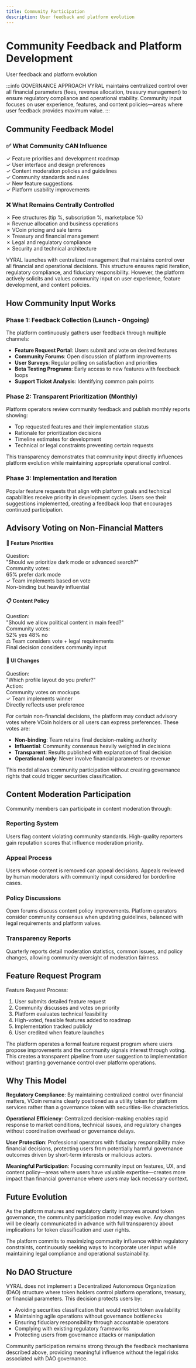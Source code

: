```yaml
---
title: Community Participation
description: User feedback and platform evolution
---
```


<div className="relative overflow-hidden rounded-2xl bg-gradient-to-br from-blue-500/10 via-purple-500/5 to-background p-8 border border-blue-500/20 mb-8">
  <div className="relative z-10">
    <h1 className="text-4xl md:text-5xl font-bold mb-3">Community Feedback and Platform Development</h1>
    <p className="text-lg text-muted-foreground">User feedback and platform evolution</p>
  </div>
  <div className="absolute top-0 right-0 w-64 h-64 bg-blue-500/5 rounded-full blur-3xl"></div>
</div>

:::info GOVERNANCE APPROACH
VYRAL maintains centralized control over all financial parameters (fees, revenue allocation, treasury management) to ensure regulatory compliance and operational stability. Community input focuses on user experience, features, and content policies—areas where user feedback provides maximum value.
:::

## Community Feedback Model

<div className="grid grid-cols-1 md:grid-cols-2 gap-6 my-6">
  <div className="rounded-xl border border-emerald-500/30 bg-gradient-to-br from-emerald-500/10 to-emerald-500/5 p-6">
    <h3 className="text-xl font-bold mb-4 flex items-center gap-2">
      <span className="text-2xl">✅</span>
      What Community CAN Influence
    </h3>
    <div className="space-y-2 text-sm">
      <div className="flex items-center gap-2 p-2">
        <span className="text-emerald-500">✓</span>
        <span>Feature priorities and development roadmap</span>
      </div>
      <div className="flex items-center gap-2 p-2">
        <span className="text-emerald-500">✓</span>
        <span>User interface and design preferences</span>
      </div>
      <div className="flex items-center gap-2 p-2">
        <span className="text-emerald-500">✓</span>
        <span>Content moderation policies and guidelines</span>
      </div>
      <div className="flex items-center gap-2 p-2">
        <span className="text-emerald-500">✓</span>
        <span>Community standards and rules</span>
      </div>
      <div className="flex items-center gap-2 p-2">
        <span className="text-emerald-500">✓</span>
        <span>New feature suggestions</span>
      </div>
      <div className="flex items-center gap-2 p-2">
        <span className="text-emerald-500">✓</span>
        <span>Platform usability improvements</span>
      </div>
    </div>
  </div>

  <div className="rounded-xl border border-red-500/30 bg-gradient-to-br from-red-500/10 to-red-500/5 p-6">
    <h3 className="text-xl font-bold mb-4 flex items-center gap-2">
      <span className="text-2xl">❌</span>
      What Remains Centrally Controlled
    </h3>
    <div className="space-y-2 text-sm">
      <div className="flex items-center gap-2 p-2">
        <span className="text-red-500">✗</span>
        <span>Fee structures (tip %, subscription %, marketplace %)</span>
      </div>
      <div className="flex items-center gap-2 p-2">
        <span className="text-red-500">✗</span>
        <span>Revenue allocation and business operations</span>
      </div>
      <div className="flex items-center gap-2 p-2">
        <span className="text-red-500">✗</span>
        <span>VCoin pricing and sale terms</span>
      </div>
      <div className="flex items-center gap-2 p-2">
        <span className="text-red-500">✗</span>
        <span>Treasury and financial management</span>
      </div>
      <div className="flex items-center gap-2 p-2">
        <span className="text-red-500">✗</span>
        <span>Legal and regulatory compliance</span>
      </div>
      <div className="flex items-center gap-2 p-2">
        <span className="text-red-500">✗</span>
        <span>Security and technical architecture</span>
      </div>
    </div>
  </div>
</div>

VYRAL launches with centralized management that maintains control over all financial and operational decisions. This structure ensures rapid iteration, regulatory compliance, and fiduciary responsibility. However, the platform actively solicits and values community input on user experience, feature development, and content policies.

## How Community Input Works

### Phase 1: Feedback Collection (Launch - Ongoing)

The platform continuously gathers user feedback through multiple channels:

- **Feature Request Portal**: Users submit and vote on desired features
- **Community Forums**: Open discussion of platform improvements
- **User Surveys**: Regular polling on satisfaction and priorities
- **Beta Testing Programs**: Early access to new features with feedback loops
- **Support Ticket Analysis**: Identifying common pain points

### Phase 2: Transparent Prioritization (Monthly)

Platform operators review community feedback and publish monthly reports showing:

- Top requested features and their implementation status
- Rationale for prioritization decisions
- Timeline estimates for development
- Technical or legal constraints preventing certain requests

This transparency demonstrates that community input directly influences platform evolution while maintaining appropriate operational control.

### Phase 3: Implementation and Iteration

Popular feature requests that align with platform goals and technical capabilities receive priority in development cycles. Users see their suggestions implemented, creating a feedback loop that encourages continued participation.

## Advisory Voting on Non-Financial Matters

<div className="grid grid-cols-1 md:grid-cols-3 gap-4 my-6">
  <div className="rounded-xl border border-purple-500/30 bg-gradient-to-br from-purple-500/10 to-purple-500/5 p-6">
    <h4 className="font-bold mb-3 flex items-center gap-2">
      <span className="text-xl">🎨</span>
      Feature Priorities
    </h4>
    <div className="space-y-3 text-sm">
      <div className="p-3 rounded bg-background border border-border">
        <div className="font-bold mb-1">Question:</div>
        <div className="text-xs">"Should we prioritize dark mode or advanced search?"</div>
      </div>
      <div className="p-3 rounded bg-purple-500/10 border border-purple-500/30">
        <div className="font-bold mb-1">Community votes:</div>
        <div className="text-purple-500 font-bold">65% prefer dark mode</div>
      </div>
      <div className="p-2 rounded bg-emerald-500/10 text-xs">
        <div className="flex items-center gap-2">
          <span className="text-emerald-500">✓</span>
          <span>Team implements based on vote</span>
        </div>
      </div>
      <div className="text-xs text-center text-muted-foreground italic">Non-binding but heavily influential</div>
    </div>
  </div>

  <div className="rounded-xl border border-orange-500/30 bg-gradient-to-br from-orange-500/10 to-orange-500/5 p-6">
    <h4 className="font-bold mb-3 flex items-center gap-2">
      <span className="text-xl">📋</span>
      Content Policy
    </h4>
    <div className="space-y-3 text-sm">
      <div className="p-3 rounded bg-background border border-border">
        <div className="font-bold mb-1">Question:</div>
        <div className="text-xs">"Should we allow political content in main feed?"</div>
      </div>
      <div className="p-3 rounded bg-orange-500/10 border border-orange-500/30">
        <div className="font-bold mb-1">Community votes:</div>
        <div className="flex justify-between">
          <span className="text-orange-500">52% yes</span>
          <span className="text-muted-foreground">48% no</span>
        </div>
      </div>
      <div className="p-2 rounded bg-blue-500/10 text-xs">
        <div className="flex items-center gap-2">
          <span className="text-blue-500">⚖️</span>
          <span>Team considers vote + legal requirements</span>
        </div>
      </div>
      <div className="text-xs text-center text-muted-foreground italic">Final decision considers community input</div>
    </div>
  </div>

  <div className="rounded-xl border border-blue-500/30 bg-gradient-to-br from-blue-500/10 to-blue-500/5 p-6">
    <h4 className="font-bold mb-3 flex items-center gap-2">
      <span className="text-xl">🎯</span>
      UI Changes
    </h4>
    <div className="space-y-3 text-sm">
      <div className="p-3 rounded bg-background border border-border">
        <div className="font-bold mb-1">Question:</div>
        <div className="text-xs">"Which profile layout do you prefer?"</div>
      </div>
      <div className="p-3 rounded bg-blue-500/10 border border-blue-500/30">
        <div className="font-bold mb-1">Action:</div>
        <div className="text-blue-500">Community votes on mockups</div>
      </div>
      <div className="p-2 rounded bg-emerald-500/10 text-xs">
        <div className="flex items-center gap-2">
          <span className="text-emerald-500">✓</span>
          <span>Team implements winner</span>
        </div>
      </div>
      <div className="text-xs text-center text-muted-foreground italic">Directly reflects user preference</div>
    </div>
  </div>
</div>

For certain non-financial decisions, the platform may conduct advisory votes where VCoin holders or all users can express preferences. These votes are:

- **Non-binding**: Team retains final decision-making authority
- **Influential**: Community consensus heavily weighted in decisions
- **Transparent**: Results published with explanation of final decision
- **Operational only**: Never involve financial parameters or revenue

This model allows community participation without creating governance rights that could trigger securities classification.

## Content Moderation Participation

Community members can participate in content moderation through:

### Reporting System

Users flag content violating community standards. High-quality reporters gain reputation scores that influence moderation priority.

### Appeal Process

Users whose content is removed can appeal decisions. Appeals reviewed by human moderators with community input considered for borderline cases.

### Policy Discussions

Open forums discuss content policy improvements. Platform operators consider community consensus when updating guidelines, balanced with legal requirements and platform values.

### Transparency Reports

Quarterly reports detail moderation statistics, common issues, and policy changes, allowing community oversight of moderation fairness.

## Feature Request Program

Feature Request Process:

1. User submits detailed feature request
2. Community discusses and votes on priority
3. Platform evaluates technical feasibility
4. High-voted, feasible features added to roadmap
5. Implementation tracked publicly
6. User credited when feature launches

The platform operates a formal feature request program where users propose improvements and the community signals interest through voting. This creates a transparent pipeline from user suggestion to implementation without granting governance control over platform operations.

## Why This Model

**Regulatory Compliance**: By maintaining centralized control over financial matters, VCoin remains clearly positioned as a utility token for platform services rather than a governance token with securities-like characteristics.

**Operational Efficiency**: Centralized decision-making enables rapid response to market conditions, technical issues, and regulatory changes without coordination overhead or governance delays.

**User Protection**: Professional operators with fiduciary responsibility make financial decisions, protecting users from potentially harmful governance outcomes driven by short-term interests or malicious actors.

**Meaningful Participation**: Focusing community input on features, UX, and content policy—areas where users have valuable expertise—creates more impact than financial governance where users may lack necessary context.

## Future Evolution

As the platform matures and regulatory clarity improves around token governance, the community participation model may evolve. Any changes will be clearly communicated in advance with full transparency about implications for token classification and user rights.

The platform commits to maximizing community influence within regulatory constraints, continuously seeking ways to incorporate user input while maintaining legal compliance and operational sustainability.

## No DAO Structure

VYRAL does not implement a Decentralized Autonomous Organization (DAO) structure where token holders control platform operations, treasury, or financial parameters. This decision protects users by:

- Avoiding securities classification that would restrict token availability
- Maintaining agile operations without governance bottlenecks
- Ensuring fiduciary responsibility through accountable operators
- Complying with existing regulatory frameworks
- Protecting users from governance attacks or manipulation

Community participation remains strong through the feedback mechanisms described above, providing meaningful influence without the legal risks associated with DAO governance.
